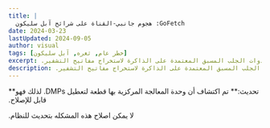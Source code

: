 ```yaml
---
title: |
  ‫GoFetch: هجوم جانبي-القناة على شرائح آبل سليكون‬
date: 2024-03-23
lastUpdated: 2024-09-05
author: visual
tags: [خطر عام, ثغره, آبل سليكون]
excerpt: ‫هجوم يستغل أدوات الجلب المسبق المعتمدة على الذاكرة لاستخراج مفاتيح التشفير.‬
description: ‫هجوم يستغل أدوات الجلب المسبق المعتمدة على الذاكرة لاستخراج مفاتيح التشفير.‬
---
```




<Aside type="caution">
**‫تحديث:‬**‫ تم اكتشاف أن وحدة المعالجة المركزية بها قطعة لتعطيل DMPs. لذلك فهو قابل للإصلاح.‬
</Aside>

‫لا يمكن اصلاح هذه المشكله بتحديث للنظام.‬

<LinkPreview id="https://gofetch.fail"/>
